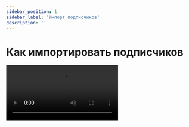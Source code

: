 ```yaml
---
sidebar_position: 1
sidebar_label: 'Импорт подписчиков'
description: ''
---
```



# Как импортировать подписчиков

<Video src="https://www.youtube.com/embed/4WKN2CRsiUc" />

Этот материал также есть в виде статьи: [Как импортировать подписчиков](https://docs.sendsay.ru/subscribers/import-and-export/how-to-import-subscribers)
